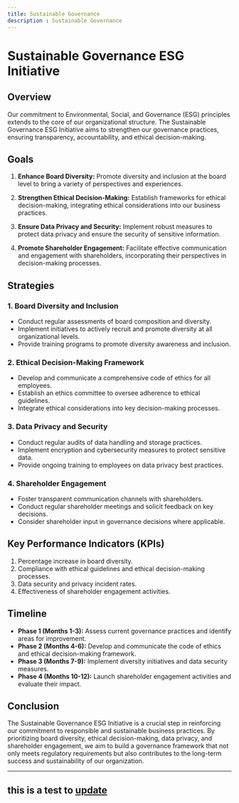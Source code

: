```yaml
---
title: Sustainable Governance
description : Sustainable Governance
---
```


# Sustainable Governance ESG Initiative

## Overview

Our commitment to Environmental, Social, and Governance (ESG) principles extends to the core of our organizational structure. The Sustainable Governance ESG Initiative aims to strengthen our governance practices, ensuring transparency, accountability, and ethical decision-making.

## Goals

1. **Enhance Board Diversity:** Promote diversity and inclusion at the board level to bring a variety of perspectives and experiences.

2. **Strengthen Ethical Decision-Making:** Establish frameworks for ethical decision-making, integrating ethical considerations into our business practices.

3. **Ensure Data Privacy and Security:** Implement robust measures to protect data privacy and ensure the security of sensitive information.

4. **Promote Shareholder Engagement:** Facilitate effective communication and engagement with shareholders, incorporating their perspectives in decision-making processes.

## Strategies

### 1. Board Diversity and Inclusion

- Conduct regular assessments of board composition and diversity.
- Implement initiatives to actively recruit and promote diversity at all organizational levels.
- Provide training programs to promote diversity awareness and inclusion.

### 2. Ethical Decision-Making Framework

- Develop and communicate a comprehensive code of ethics for all employees.
- Establish an ethics committee to oversee adherence to ethical guidelines.
- Integrate ethical considerations into key decision-making processes.

### 3. Data Privacy and Security

- Conduct regular audits of data handling and storage practices.
- Implement encryption and cybersecurity measures to protect sensitive data.
- Provide ongoing training to employees on data privacy best practices.

### 4. Shareholder Engagement

- Foster transparent communication channels with shareholders.
- Conduct regular shareholder meetings and solicit feedback on key decisions.
- Consider shareholder input in governance decisions where applicable.

## Key Performance Indicators (KPIs)

1. Percentage increase in board diversity.
2. Compliance with ethical guidelines and ethical decision-making processes.
3. Data security and privacy incident rates.
4. Effectiveness of shareholder engagement activities.

## Timeline

- **Phase 1 (Months 1-3):** Assess current governance practices and identify areas for improvement.
- **Phase 2 (Months 4-6):** Develop and communicate the code of ethics and ethical decision-making framework.
- **Phase 3 (Months 7-9):** Implement diversity initiatives and data security measures.
- **Phase 4 (Months 10-12):** Launch shareholder engagement activities and evaluate their impact.

## Conclusion

The Sustainable Governance ESG Initiative is a crucial step in reinforcing our commitment to responsible and sustainable business practices. By prioritizing board diversity, ethical decision-making, data privacy, and shareholder engagement, we aim to build a governance framework that not only meets regulatory requirements but also contributes to the long-term success and sustainability of our organization.

---

## this is a test to <u>update</u>

